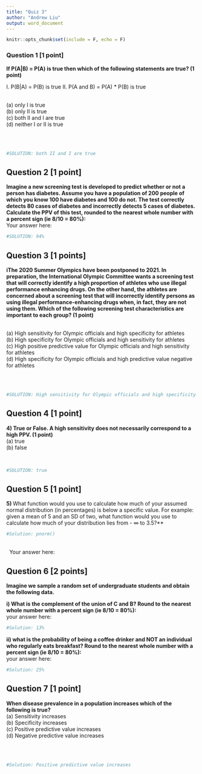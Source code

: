 ```yaml
---
title: "Quiz 3"
author: "Andrew Liu"
output: word_document
---
```


```r
knitr::opts_chunk$set(include = F, echo = F)
```


### Question 1 [1 point]

**If P(A|B) = P(A) is true then which of the following statements are true? (1 point)**

I. P(B|A) = P(B) is true
II. P(A and B) = P(A) * P(B) is true

\
(a) only I is true \
(b) only II is true \
(c) both II and I are true \
(d) neither I or II is true \

\
\

```r
#SOLUTION: both II and I are true
```

\newpage

## Question 2 [1 point]

**Imagine a new screening test is developed to predict whether or not a person has diabetes. Assume you have a population of 200 people of which you know 100 have diabetes and 100 do not. The test correctly detects 80 cases of diabetes and incorrectly detects 5 cases of diabetes. Calculate the PPV of this test, rounded to the nearest whole number with a percent sign (ie 8/10 = 80%):**
\
Your answer here:
\

```r
#SOLUTION: 94%
```

\newpage
## Question 3 [1 points]

**iThe 2020 Summer Olympics have been postponed to 2021. In preparation, the International Olympic Committee wants a screening test that will correctly identify a high proportion of athletes who use illegal performance enhancing drugs. On the other hand, the athletes are concerned about a screening test that will incorrectly identify persons as using illegal performance-enhancing drugs when, in fact, they are not using them. Which of the following screening test characteristics are important to each group? (1 point)**

\
(a) High sensitivity for Olympic officials and high specificity for athletes \
(b) High specificity for Olympic officials and high sensitivity for athletes \
(c) High positive predictive value for Olympic officials and high sensitivity for athletes \
(d) High specificity for Olympic officials and high predictive value negative for athletes \

\
\


```r
#SOLUTION: High sensitivity for Olympic officials and high specificity for athletes
```
\newpage
## Question 4 [1 point]
**4) True or False. A high sensitivity does not necessarily correspond to a high PPV. (1 point)** 
\
(a) true \
(b) false \

\

```r
#SOLUTION: true
```

\newpage

## Question 5 [1 point]

**5) **What function would you use to calculate how much of your assumed normal distribution (in percentages) is below a specific value. For example: given a mean of 5 and an SD of two, what function would you use to calculate how much of your distribution lies from - ∞ to 3.5?**
\

```r
#Solution: pnorm()
```

\
\ 
Your answer here:
\

\newpage

## Question 6 [2 points]

**Imagine we sample a random set of undergraduate students and obtain the following data.**

**i) What is the complement of the union of C and B?
Round to the nearest whole number with a percent sign (ie 8/10 = 80%):**
\
your answer here:
\
```r
#Solution: 13%
```

**ii) what is the probability of being a coffee drinker and NOT an individual who regularly eats breakfast?  Round to the nearest whole number with a percent sign (ie 8/10 = 80%):**
\
your answer here:
\
```r
#Solution: 25%
```


\newpage

## Question 7 [1 point]

**When disease prevalence in a population increases which of the following is true?**
\
(a) Sensitivity increases \
(b) Specificity increases \
(c) Positive predictive value increases \
(d) Negative predictive value increases \

\
\
```r
#Solution: Positive predictive value increases
```
